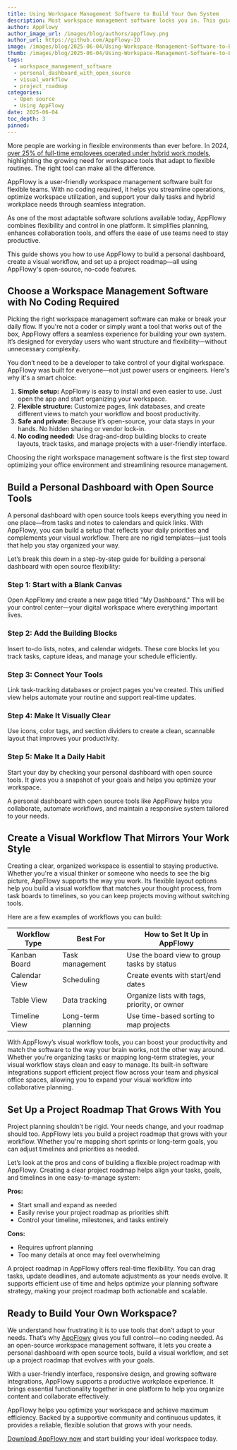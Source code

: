 ```yaml
---
title: Using Workspace Management Software to Build Your Own System
description: Most workspace management software locks you in. This guide shows how to take control—design your dashboard, plan projects, and manage everything your way.
author: AppFlowy
author_image_url: /images/blog/authors/appflowy.png
author_url: https://github.com/AppFlowy-IO
image: /images/blog/2025-06-04/Using-Workspace-Management-Software-to-Build-Your-Own-System.png
thumb: /images/blog/2025-06-04/Using-Workspace-Management-Software-to-Build-Your-Own-System.png
tags:
  - workspace_management_software
  - personal_dashboard_with_open_source
  - visual_workflow
  - project_roadmap
categories:
  - Open source
  - Using AppFlowy
date: 2025-06-04
toc_depth: 3
pinned:
---
```


More people are working in flexible environments than ever before. In
2024, [over 25% of full-time employees operated under hybrid work models](https://www.accruent.com/resources/knowledge-hub/workspace-management-software),
highlighting the growing need for workspace tools that adapt to flexible routines. The right tool can make all the
difference.

AppFlowy is a user-friendly workspace management software built for flexible teams. With no coding required, it helps
you streamline operations, optimize workspace utilization, and support your daily tasks and hybrid workplace needs
through seamless integration.

As one of the most adaptable software solutions available today, AppFlowy combines flexibility and control in one
platform. It simplifies planning, enhances collaboration tools, and offers the ease of use teams need to stay
productive.

This guide shows you how to use AppFlowy to build a personal dashboard, create a visual workflow, and set up a project
roadmap—all using AppFlowy's open-source, no-code features.

## Choose a Workspace Management Software with No Coding Required

Picking the right workspace management software can make or break your daily flow. If you're not a coder or simply want
a tool that works out of the box, AppFlowy offers a seamless experience for building your own system. It’s designed for
everyday users who want structure and flexibility—without unnecessary complexity.

You don’t need to be a developer to take control of your digital workspace. AppFlowy was built for everyone—not just
power users or engineers. Here's why it's a smart choice:

1. **Simple setup:** AppFlowy is easy to install and even easier to use. Just open the app and start organizing your
   workspace.
2. **Flexible structure:** Customize pages, link databases, and create different views to match your workflow and boost
   productivity.
3. **Safe and private:** Because it’s open-source, your data stays in your hands. No hidden sharing or vendor lock-in.
4. **No coding needed:** Use drag-and-drop building blocks to create layouts, track tasks, and manage projects with a
   user-friendly interface.

Choosing the right workspace management software is the first step toward optimizing your office environment and
streamlining resource management.

## Build a Personal Dashboard with Open Source Tools

A personal dashboard with open source tools keeps everything you need in one place—from tasks and notes to calendars and
quick links. With AppFlowy, you can build a setup that reflects your daily priorities and complements your visual
workflow. There are no rigid templates—just tools that help you stay organized your way.

Let’s break this down in a step-by-step guide for building a personal dashboard with open source flexibility:

### Step 1: Start with a Blank Canvas

Open AppFlowy and create a new page titled "My Dashboard." This will be your control center—your digital workspace where
everything important lives.

### Step 2: Add the Building Blocks

Insert to-do lists, notes, and calendar widgets. These core blocks let you track tasks, capture ideas, and manage your
schedule efficiently.

### Step 3: Connect Your Tools

Link task-tracking databases or project pages you've created. This unified view helps automate your routine and support
real-time updates.

### Step 4: Make It Visually Clear

Use icons, color tags, and section dividers to create a clean, scannable layout that improves your productivity.

### Step 5: Make It a Daily Habit

Start your day by checking your personal dashboard with open source tools. It gives you a snapshot of your goals and
helps you optimize your workspace.

A personal dashboard with open source tools like AppFlowy helps you collaborate, automate workflows, and maintain a
responsive system tailored to your needs.

## Create a Visual Workflow That Mirrors Your Work Style

Creating a clear, organized workspace is essential to staying productive. Whether you're a visual thinker or someone who
needs to see the big picture, AppFlowy supports the way you work. Its flexible layout options help you build a visual
workflow that matches your thought process, from task boards to timelines, so you can keep projects moving without
switching tools.

Here are a few examples of workflows you can build:

| Workflow Type | Best For           | How to Set It Up in AppFlowy                 |
|---------------|--------------------|----------------------------------------------|
| Kanban Board  | Task management    | Use the board view to group tasks by status  |
| Calendar View | Scheduling         | Create events with start/end dates           |
| Table View    | Data tracking      | Organize lists with tags, priority, or owner |
| Timeline View | Long-term planning | Use time-based sorting to map projects       |

With AppFlowy’s visual workflow tools, you can boost your productivity and match the software to the way your brain
works, not the other way around. Whether you're organizing tasks or mapping long-term strategies, your visual workflow
stays clean and easy to manage. Its built-in software integrations support efficient project flow across your team and
physical office spaces, allowing you to expand your visual workflow into collaborative planning.

## Set Up a Project Roadmap That Grows With You

Project planning shouldn’t be rigid. Your needs change, and your roadmap should too. AppFlowy lets you build a project
roadmap that grows with your workflow. Whether you're mapping short sprints or long-term goals, you can adjust timelines
and priorities as needed.

Let’s look at the pros and cons of building a flexible project roadmap with AppFlowy. Creating a clear project roadmap
helps align your tasks, goals, and timelines in one easy-to-manage system:

**Pros:**

* Start small and expand as needed
* Easily revise your project roadmap as priorities shift
* Control your timeline, milestones, and tasks entirely

**Cons:**

* Requires upfront planning
* Too many details at once may feel overwhelming

A project roadmap in AppFlowy offers real-time flexibility. You can drag tasks, update deadlines, and automate
adjustments as your needs evolve. It supports efficient use of time and helps optimize your planning software strategy,
making your project roadmap both actionable and scalable.

## Ready to Build Your Own Workspace?

We understand how frustrating it is to use tools that don’t adapt to your needs. That’s
why [AppFlowy](https://appflowy.com/) gives you full control—no coding needed. As an open-source workspace management
software, it lets you create a personal dashboard with open source tools, build a visual workflow, and set up a project
roadmap that evolves with your goals.

With a user-friendly interface, responsive design, and growing software integrations, AppFlowy supports a productive
workplace experience. It brings essential functionality together in one platform to help you organize content and
collaborate effectively.

AppFlowy helps you optimize your workspace and achieve maximum efficiency. Backed by a supportive community and
continuous updates, it provides a reliable, flexible solution that grows with your needs.

[Download AppFlowy now](https://appflowy.com/download) and start building your ideal workspace today.
